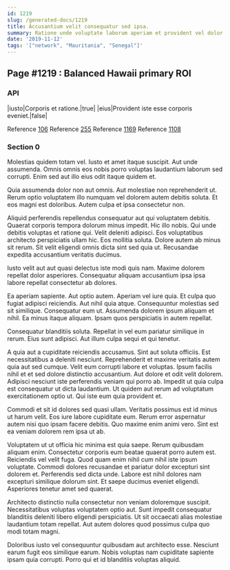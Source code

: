 ```yaml
---
id: 1219
slug: /generated-docs/1219
title: Accusantium velit consequatur sed ipsa.
summary: Ratione unde voluptate laborum aperiam et provident vel dolor.
date: '2019-11-12'
tags: '["network", "Mauritania", "Senegal"]'
---
```


## Page #1219 : Balanced Hawaii primary ROI
### API

|iusto|Corporis et ratione.|true|
|eius|Provident iste esse corporis eveniet.|false|

Reference [106](/106)
Reference [255](/255)
Reference [1169](/1169)
Reference [1108](/1108)


### Section 0
Molestias quidem totam vel. Iusto et amet itaque suscipit. Aut unde assumenda. Omnis omnis eos nobis porro voluptas laudantium laborum sed corrupti. Enim sed aut illo eius odit itaque quidem et.
 Quia assumenda dolor non aut omnis. Aut molestiae non reprehenderit ut. Rerum optio voluptatem illo numquam vel dolorem autem debitis soluta. Et eos magni est doloribus. Autem culpa et ipsa consectetur non.
 Aliquid perferendis repellendus consequatur aut qui voluptatem debitis. Quaerat corporis tempora dolorum minus impedit. Hic illo nobis. Qui unde debitis voluptas et ratione qui.
Velit deleniti adipisci. Eos voluptatibus architecto perspiciatis ullam hic. Eos mollitia soluta. Dolore autem ab minus sit rerum. Sit velit eligendi omnis dicta sint sed quia ut. Recusandae expedita accusantium veritatis ducimus.
 Iusto velit aut aut quasi delectus iste modi quis nam. Maxime dolorem repellat dolor asperiores. Consequatur aliquam accusantium ipsa ipsa labore repellat consectetur ab dolores.
 Ea aperiam sapiente. Aut optio autem. Aperiam vel iure quia. Et culpa quo fugiat adipisci reiciendis.
Aut nihil quia atque. Consequuntur molestias sed sit similique. Consequatur eum ut. Assumenda dolorem ipsum aliquam et nihil. Ea minus itaque aliquam. Ipsam quos perspiciatis in autem repellat.
 Consequatur blanditiis soluta. Repellat in vel eum pariatur similique in rerum. Eius sunt adipisci. Aut illum culpa sequi et qui tenetur.
 A quia aut a cupiditate reiciendis accusamus. Sint aut soluta officiis. Est necessitatibus a deleniti nesciunt. Reprehenderit et maxime veritatis autem quia aut sed cumque. Velit eum corrupti labore et voluptas.
Ipsum facilis nihil et et sed dolore distinctio accusantium. Aut dolore et odit velit dolorem. Adipisci nesciunt iste perferendis veniam qui porro ab. Impedit ut quia culpa est consequatur ut dicta laudantium. Ut quidem aut rerum ad voluptatum exercitationem optio ut. Qui iste eum quia provident et.
 Commodi et sit id dolores sed quasi ullam. Veritatis possimus est id minus ut harum velit. Eos iure labore cupiditate eum. Rerum error aspernatur autem nisi quo ipsam facere debitis. Quo maxime enim animi vero. Sint est ea veniam dolorem rem ipsa ut ab.
 Voluptatem ut ut officia hic minima est quia saepe. Rerum quibusdam aliquam enim. Consectetur corporis eum beatae quaerat porro autem est. Reiciendis vel velit fuga. Quod quam enim nihil cum nihil iste ipsum voluptate.
Commodi dolores recusandae et pariatur dolor excepturi sint dolorem et. Perferendis sed dicta unde. Labore est nihil dolores nam excepturi similique dolorum sint. Et saepe ducimus eveniet eligendi. Asperiores tenetur amet sed quaerat.
 Architecto distinctio nulla consectetur non veniam doloremque suscipit. Necessitatibus voluptas voluptatem optio aut. Sunt impedit consequatur blanditiis deleniti libero eligendi perspiciatis. Ut sit occaecati alias molestiae laudantium totam repellat. Aut autem dolores quod possimus culpa quo modi totam magni.
 Doloribus iusto vel consequuntur quibusdam aut architecto esse. Nesciunt earum fugit eos similique earum. Nobis voluptas nam cupiditate sapiente ipsam quia corrupti. Porro qui et id blanditiis voluptas aliquid.
